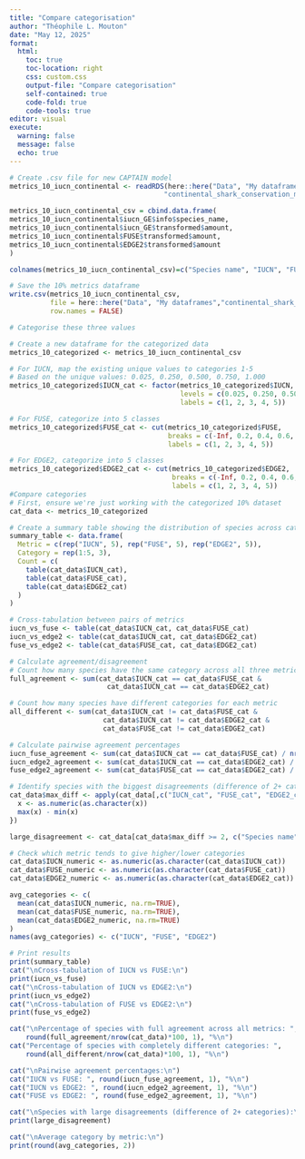 ```yaml
---
title: "Compare categorisation"
author: "Théophile L. Mouton"
date: "May 12, 2025"
format:
  html:
    toc: true
    toc-location: right
    css: custom.css
    output-file: "Compare categorisation"
    self-contained: true
    code-fold: true
    code-tools: true
editor: visual
execute:
  warning: false
  message: false
  echo: true
---
```


```r
# Create .csv file for new CAPTAIN model 
metrics_10_iucn_continental <- readRDS(here::here("Data", "My dataframes", 
                                      "continental_shark_conservation_metrics_10_harmonised_IUCN.rds"))

metrics_10_iucn_continental_csv = cbind.data.frame(
metrics_10_iucn_continental$iucn_GE$info$species_name,
metrics_10_iucn_continental$iucn_GE$transformed$amount,
metrics_10_iucn_continental$FUSE$transformed$amount,
metrics_10_iucn_continental$EDGE2$transformed$amount
)

colnames(metrics_10_iucn_continental_csv)=c("Species name", "IUCN", "FUSE", "EDGE2")

# Save the 10% metrics dataframe
write.csv(metrics_10_iucn_continental_csv, 
          file = here::here("Data", "My dataframes","continental_shark_conservation_metrics_10_harmonised_IUCN_csv.csv"), 
          row.names = FALSE)

# Categorise these three values 

# Create a new dataframe for the categorized data
metrics_10_categorized <- metrics_10_iucn_continental_csv

# For IUCN, map the existing unique values to categories 1-5
# Based on the unique values: 0.025, 0.250, 0.500, 0.750, 1.000
metrics_10_categorized$IUCN_cat <- factor(metrics_10_categorized$IUCN,
                                          levels = c(0.025, 0.250, 0.500, 0.750, 1.000),
                                          labels = c(1, 2, 3, 4, 5))

# For FUSE, categorize into 5 classes
metrics_10_categorized$FUSE_cat <- cut(metrics_10_categorized$FUSE, 
                                       breaks = c(-Inf, 0.2, 0.4, 0.6, 0.8, Inf),
                                       labels = c(1, 2, 3, 4, 5))

# For EDGE2, categorize into 5 classes
metrics_10_categorized$EDGE2_cat <- cut(metrics_10_categorized$EDGE2, 
                                        breaks = c(-Inf, 0.2, 0.4, 0.6, 0.8, Inf),
                                        labels = c(1, 2, 3, 4, 5))
#Compare categories
# First, ensure we're just working with the categorized 10% dataset
cat_data <- metrics_10_categorized

# Create a summary table showing the distribution of species across categories for each metric
summary_table <- data.frame(
  Metric = c(rep("IUCN", 5), rep("FUSE", 5), rep("EDGE2", 5)),
  Category = rep(1:5, 3),
  Count = c(
    table(cat_data$IUCN_cat),
    table(cat_data$FUSE_cat),
    table(cat_data$EDGE2_cat)
  )
)

# Cross-tabulation between pairs of metrics
iucn_vs_fuse <- table(cat_data$IUCN_cat, cat_data$FUSE_cat)
iucn_vs_edge2 <- table(cat_data$IUCN_cat, cat_data$EDGE2_cat)
fuse_vs_edge2 <- table(cat_data$FUSE_cat, cat_data$EDGE2_cat)

# Calculate agreement/disagreement
# Count how many species have the same category across all three metrics
full_agreement <- sum(cat_data$IUCN_cat == cat_data$FUSE_cat & 
                        cat_data$IUCN_cat == cat_data$EDGE2_cat)

# Count how many species have different categories for each metric
all_different <- sum(cat_data$IUCN_cat != cat_data$FUSE_cat & 
                       cat_data$IUCN_cat != cat_data$EDGE2_cat &
                       cat_data$FUSE_cat != cat_data$EDGE2_cat)

# Calculate pairwise agreement percentages
iucn_fuse_agreement <- sum(cat_data$IUCN_cat == cat_data$FUSE_cat) / nrow(cat_data) * 100
iucn_edge2_agreement <- sum(cat_data$IUCN_cat == cat_data$EDGE2_cat) / nrow(cat_data) * 100
fuse_edge2_agreement <- sum(cat_data$FUSE_cat == cat_data$EDGE2_cat) / nrow(cat_data) * 100

# Identify species with the biggest disagreements (difference of 2+ categories)
cat_data$max_diff <- apply(cat_data[,c("IUCN_cat", "FUSE_cat", "EDGE2_cat")], 1, function(x) {
  x <- as.numeric(as.character(x))
  max(x) - min(x)
})

large_disagreement <- cat_data[cat_data$max_diff >= 2, c("Species name", "IUCN_cat", "FUSE_cat", "EDGE2_cat")]

# Check which metric tends to give higher/lower categories
cat_data$IUCN_numeric <- as.numeric(as.character(cat_data$IUCN_cat))
cat_data$FUSE_numeric <- as.numeric(as.character(cat_data$FUSE_cat))
cat_data$EDGE2_numeric <- as.numeric(as.character(cat_data$EDGE2_cat))

avg_categories <- c(
  mean(cat_data$IUCN_numeric, na.rm=TRUE),
  mean(cat_data$FUSE_numeric, na.rm=TRUE),
  mean(cat_data$EDGE2_numeric, na.rm=TRUE)
)
names(avg_categories) <- c("IUCN", "FUSE", "EDGE2")

# Print results
print(summary_table)
cat("\nCross-tabulation of IUCN vs FUSE:\n")
print(iucn_vs_fuse)
cat("\nCross-tabulation of IUCN vs EDGE2:\n")
print(iucn_vs_edge2)
cat("\nCross-tabulation of FUSE vs EDGE2:\n")
print(fuse_vs_edge2)

cat("\nPercentage of species with full agreement across all metrics: ", 
    round(full_agreement/nrow(cat_data)*100, 1), "%\n")
cat("Percentage of species with completely different categories: ", 
    round(all_different/nrow(cat_data)*100, 1), "%\n")

cat("\nPairwise agreement percentages:\n")
cat("IUCN vs FUSE: ", round(iucn_fuse_agreement, 1), "%\n")
cat("IUCN vs EDGE2: ", round(iucn_edge2_agreement, 1), "%\n")
cat("FUSE vs EDGE2: ", round(fuse_edge2_agreement, 1), "%\n")

cat("\nSpecies with large disagreements (difference of 2+ categories):\n")
print(large_disagreement)

cat("\nAverage category by metric:\n")
print(round(avg_categories, 2))

```